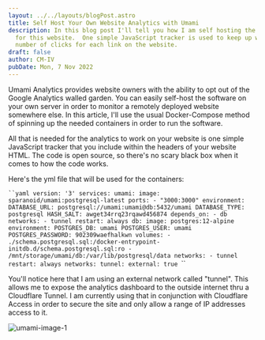 ```yaml
---
layout: ../../layouts/blogPost.astro
title: Self Host Your Own Website Analytics with Umami
description: In this blog post I'll tell you how I am self hosting the analytics
  for this website.  One simple JavaScript tracker is used to keep up with the
  number of clicks for each link on the website.
draft: false
author: CM-IV
pubDate: Mon, 7 Nov 2022
---
```

U﻿mami Analytics provides website owners with the ability to opt out of the Google Analytics walled garden.  You can easily self-host the software on your own server in order to monitor a remotely deployed website somewhere else.  In this article, I'll use the usual Docker-Compose method of spinning up the needed containers in order to run the software.

A﻿ll that is needed for the analytics to work on your website is one simple JavaScript tracker that you include within the headers of your website HTML.  The code is open source, so there's no scary black box when it comes to how the code works.

H﻿ere's the yml file that will be used for the containers:

`﻿``yaml
version: '3'
services:
  umami:
    image: sparanoid/umami:postgresql-latest
    ports:
      - "3000:3000"
    environment:
      DATABASE_URL: postgresql://umami:umami@db:5432/umami
      DATABASE_TYPE: postgresql
      HASH_SALT: awget34rrq23rqawd456874
    depends_on:
      - db
    networks:
      - tunnel
    restart: always
  db:
    image: postgres:12-alpine
    environment:
      POSTGRES_DB: umami
      POSTGRES_USER: umami
      POSTGRES_PASSWORD: 902309waefhalkwn
    volumes:
      - ./schema.postgresql.sql:/docker-entrypoint-initdb.d/schema.postgresql.sql:ro
      - /mnt/storage/umami/db:/var/lib/postgresql/data
    networks:
      - tunnel
    restart: always
networks:
  tunnel:
    external: true
`﻿``

Y﻿ou'll notice here that I am using an external network called "tunnel".  This allows me to expose the analytics dashboard to the outside internet thru a Cloudflare Tunnel.  I am currently using that in conjunction with Cloudflare Access in order to secure the site and only allow a range of IP addresses access to it.

<img class="image" alt="umami-image-1" src="https://ik.imagekit.io/xbkhabiqcy9/img/umami2_IAg3WhLUA.webp?ik-sdk-version=javascript-1.4.3&updatedAt=1667840164653" width={860} height={392}></img>